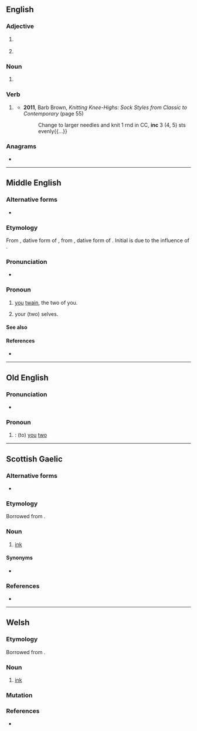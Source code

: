 {{also|Inc|inč|inç|inc.|Inc.|INC}}
==English==

===Adjective===
{{head|en|adjective}}

# {{lb|en|chiefly|North America}} {{alternative spelling of|en|Inc}}
# {{lb|en|Internet|text messaging}} {{abbr of|en|[[incoming]]}}

===Noun===
{{head|en|noun}}

# {{lb|en|programming}} {{abbr of|en|[[increment]]}}

===Verb===
{{head|en|verb}}

# {{lb|en|knitting}} {{abbr of|en|[[increase]]}}
#* '''2011''', Barb Brown, ''Knitting Knee-Highs: Sock Styles from Classic to Contemporary'' (page 55)
#*: Change to larger needles and knit 1 rnd in CC, '''inc''' 3 (4, 5) sts evenly{{...}}

===Anagrams===
* {{anagrams|en|a=cin|-cin|CIN|ICN|NCI|NIC|Nic|nic}}

----

==Middle English==

===Alternative forms===
* {{alter|enm|ink|hinc|ȝinc|ȝing|hunke|gunc|ȝunk|ȝung}}

===Etymology===
From {{inh|enm|ang|inc}}, dative form of {{m|ang|ġit}}, from {{inh|enm|gem-pro|*inkwiz}}, dative form of {{m|gem-pro|*jut}}. Initial {{IPAchar|/j/}} is due to the influence of {{m|enm|ȝit}}.

===Pronunciation===
* {{IPA|enm|/ink/|/unk/|/jink/|/junk/}}

===Pronoun===
{{head|enm|pronoun|nominative|ȝit}}

# {{n-g|Second-person dual accusative pronoun:}} [[you]] [[twain]], the two of you.
# {{lb|enm|reflexive|nocat=1}} your (two) selves.

====See also====
{{enm-decl-personal pronouns}}

====References====
* {{R:MED Online|entry=ink|pos=pron|id=MED22772|accessdate=26 May 2018}}

----

==Old English==

===Pronunciation===
* {{IPA|ang|/ink/|[iŋk]}}
{{audio|ang|OE inc.wav|Audio WS}}

===Pronoun===
{{head|ang|pronoun form}}

# {{inflection of|ang|ġit||acc//dat}}: (to) [[you]] [[two]]

----

==Scottish Gaelic==

===Alternative forms===
* {{l|gd|ince}}

===Etymology===
Borrowed from {{bor|gd|en|ink}}.

===Noun===
{{gd-noun|g=m|g2=f|gen=ince|pl=incean}}

# [[ink]]

====Synonyms====
* {{l|gd|dubh}}

===References===
* {{R:Dwelly}}

----

==Welsh==

===Etymology===
Borrowed from {{bor|cy|en|ink}}.

===Noun===
{{cy-noun|m|inciau}}

# [[ink]]

===Mutation===
{{cy-mut}}

===References===
* {{R:cy:GPC}}